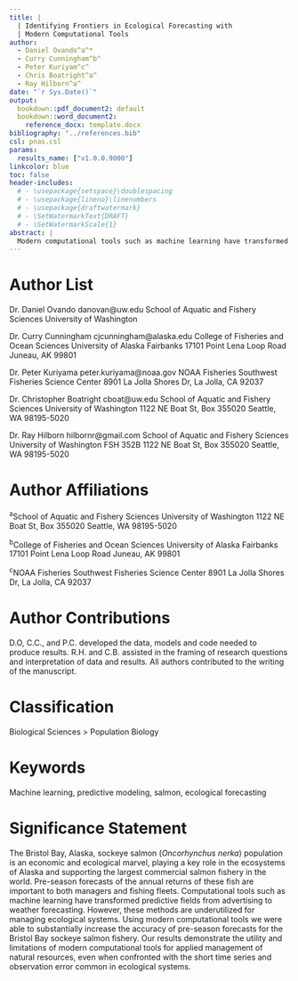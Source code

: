 ```yaml
---
title: |
  | Identifying Frontiers in Ecological Forecasting with 
  | Modern Computational Tools
author:
  - Daniel Ovando^a^*
  - Curry Cunningham^b^
  - Peter Kuriyam^c^
  - Chris Boatright^a^
  - Ray Hilborn^a^
date: "`r Sys.Date()`"
output: 
  bookdown::pdf_document2: default
  bookdown::word_document2:
    reference_docx: template.docx
bibliography: "../references.bib"
csl: pnas.csl
params: 
  results_name: ["v1.0.0.9000"]
linkcolor: blue
toc: false
header-includes:
  # - \usepackage{setspace}\doublespacing
  # - \usepackage{lineno}\linenumbers
  # - \usepackage{draftwatermark}
  # - \SetWatermarkText{DRAFT}
  # - \SetWatermarkScale{1}
abstract: |
  Modern computational tools such as machine learning have transformed predictive fields from advertising to weather forecasting. However, these methods are underutilized for managing ecological systems. Salmon are a natural, cultural, and economic keystone of Alaska, and accurate pre-season forecasts of the numbers of sockeye salmon (*Oncorhynchus nerka*), that will return to the river systems of Bristol Bay play an important role in management and harvesting decisions. These predictions are challenging though, given the complex set of dynamic factors that affect salmon. We use data from the salmon populations of Bristol Bay, Alaska, together with a suite of modern forecasting tools, to identify the frontiers in forecast accuracy possible given currently available data. By leveraging dynamic environmental information and correlations between salmon populations, we were able to reduce forecast error by on average 19%. Our results demonstrate the utility and limitations of modern computational tools for applied management of natural resources, even when confronted with the short time series and observation error common in ecological systems.
---
```


# Author List

Dr. Daniel Ovando
danovan@uw.edu
School of Aquatic and Fishery Sciences
University of Washington

Dr. Curry Cunningham
cjcunningham@alaska.edu
College of Fisheries and Ocean Sciences
University of Alaska Fairbanks
17101 Point Lena Loop Road
Juneau, AK 99801

Dr. Peter Kuriyama
peter.kuriyama@noaa.gov
NOAA Fisheries Southwest Fisheries Science Center
8901 La Jolla Shores Dr, La Jolla, CA 92037

Dr. Christopher Boatright
cboat@uw.edu
School of Aquatic and Fishery Sciences
University of Washington
1122 NE Boat St, Box 355020 Seattle, WA 98195-5020

Dr. Ray Hilborn
hilbornr@gmail.com
School of Aquatic and Fishery Sciences
University of Washington
FSH 352B
1122 NE Boat St, Box 355020 Seattle, WA 98195-5020


# Author Affiliations

^a^School of Aquatic and Fishery Sciences
University of Washington
1122 NE Boat St, Box 355020 Seattle, WA 98195-5020

^b^College of Fisheries and Ocean Sciences
University of Alaska Fairbanks
17101 Point Lena Loop Road
Juneau, AK 99801

^c^NOAA Fisheries Southwest Fisheries Science Center
8901 La Jolla Shores Dr, La Jolla, CA 92037

# Author Contributions

D.O, C.C., and P.C. developed the data, models and code needed to produce results. R.H. and C.B. assisted in the framing of research questions and interpretation of data and results. All authors contributed to the writing of the manuscript.

# Classification

Biological Sciences > Population Biology

# Keywords

Machine learning, predictive modeling, salmon, ecological forecasting

# Significance Statement

The Bristol Bay, Alaska, sockeye salmon (*Oncorhynchus nerka*) population is an economic and ecological marvel, playing a key role in the ecosystems of Alaska and supporting the largest commercial salmon fishery in the world. Pre-season forecasts of the annual returns of these fish are important to both managers and fishing fleets. Computational tools such as machine learning have transformed predictive fields from advertising to weather forecasting. However, these methods are underutilized for managing ecological systems. Using modern computational tools we were able to substantially increase the accuracy of pre-season forecasts for the Bristol Bay sockeye salmon fishery. Our results demonstrate the utility and limitations of modern computational tools for applied management of natural resources, even when confronted with the short time series and observation error common in ecological systems.

